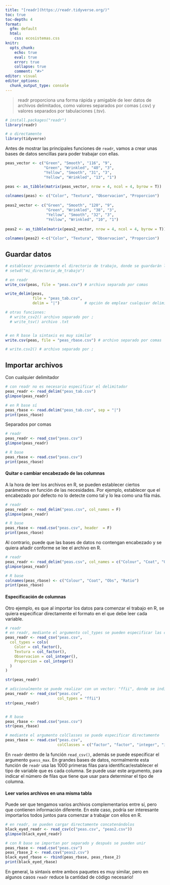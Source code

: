 ---
title: "[readr](https://readr.tidyverse.org/)"
toc: true
toc-depth: 4
format:
  gfm: default
  html:
    css: ecosistemas.css
knitr:
  opts_chunk: 
    echo: true
    eval: true
    error: true
    collapse: true
    comment: "#>" 
editor: visual
editor_options: 
  chunk_output_type: console
---

> readr proporciona una forma rápida y amigable de leer datos de archivos delimitados, como valores separados por comas (.csv) y valores separados por tabulaciones (.tsv).

```{r libreria}
# install.packages("readr")
library(readr)

# o directamente
library(tidyverse)
```

Antes de mostrar las principales funciones de `readr`, vamos a crear unas bases de datos sencillas para poder trabajar con ellas.

```{r message = FALSE, warning = FALSE}
peas_vector <- c("Green", "Smooth", "116", "9", 
                 "Green", "Wrinkled", "40", "3",  
                 "Yellow", "Smooth", "31", "3",  
                 "Yellow", "Wrinkled", "13", "1")

peas <- as_tibble(matrix(peas_vector, nrow = 4, ncol = 4, byrow = T))
   
colnames(peas) <- c("Color", "Textura", "Observacion", "Proporcion")
      
peas2_vector <- c("Green", "Smooth", "120", "9", 
                  "Green", "Wrinkled", "38", "3",  
                  "Yellow", "Smooth", "32", "3",  
                  "Yellow", "Wrinkled", "10", "1")
    
peas2 <- as_tibble(matrix(peas2_vector, nrow = 4, ncol = 4, byrow = T))
    
colnames(peas2) <-c("Color", "Textura", "Observacion", "Proporcion")
```

## Guardar datos

```{r guardar datos, message = FALSE, warning = FALSE}
# establecer previamente el directorio de trabajo, donde se guardarán los archivos
# setwd("mi_directorio_de_trabajo")

# en readr
write_csv(peas, file = "peas.csv") # archivo separado por comas

write_delim(peas,
            file = "peas_tab.csv",
            delim = "|")           # opción de emplear cualquier delimitador

# otras funciones:
  # write_csv2() archivo separado por ;
  # write_tsv() archivo .txt 


# en R base la sintaxis es muy similar
write.csv(peas, file = "peas_rbase.csv") # archivo separado por comas

# write.csv2() # archivo separado por ;
```

## Importar archivos

Con cualquier delimitador

```{r importar, message = FALSE, warning = FALSE}
# con readr no es necesario especificar el delimitador
peas_readr <- read_delim("peas_tab.csv")
glimpse(peas_readr)

# en R base sí
peas_rbase <- read.delim("peas_tab.csv", sep = "|")
print(peas_rbase)
```

Separados por comas

```{r leer archivos, message = FALSE, warning = FALSE}
# readr
peas_readr <- read_csv("peas.csv")
glimpse(peas_readr)

# R base
peas_rbase <- read.csv("peas.csv")
print(peas_rbase)
```

#### Quitar o cambiar encabezado de las columnas

A la hora de leer los archivos en R, se pueden establecer ciertos parámetros en función de las necesidades. Por ejemplo, establecer que el encabezado por defecto no lo detecte como tal y lo lea como una fila más.

```{r encabezado, message = FALSE}
# readr
peas_readr <- read_delim("peas.csv", col_names = F)
glimpse(peas_readr) 

# R base
peas_rbase <- read.csv("peas.csv", header  = F)
print(peas_rbase)
```

Al contrario, puede que las bases de datos no contengan encabezado y se quiera añadir conforme se lee el archivo en R.

```{r no encabezado, message = FALSE}
# readr
peas_readr <- read_delim("peas.csv", col_names = c("Colour", "Coat", "Obs", "Ratio"))
glimpse(peas_readr)

# R base
colnames(peas_rbase) <- c("Colour", "Coat", "Obs", "Ratio")
print(peas_rbase)
```

#### Especificación de columnas

Otro ejemplo, es que al importar los datos para comenzar el trabajo en R, se quiera especificar directamente el formato en el que debe leer cada variable.

```{r especificacion de columnas, message = FALSE}
# readr
# en readr, mediante el argumento col_types se pueden especificar las columnas directamente de forma independiente
peas_readr <- read_csv("peas.csv",
  col_types = cols(
    Color = col_factor(),
    Textura = col_factor(),
    Observacion = col_integer(),
    Proporcion = col_integer()
  )
)

str(peas_readr)

# adicionalmente se puede realizar con un vector: "ffii", donde se indica que las dos primeras columnas son factores y las dos siguientes son numÃ©ricas
peas_readr <- read_csv("peas.csv",
                       col_types = "ffii")
str(peas_readr)


# R base
peas_rbase <- read.csv("peas.csv")
str(peas_rbase)

# mediante el argumento colClasses se puede especificar directamente
peas_rbase <- read.csv("peas.csv", 
                       colClasses = c("factor", "factor", "integer", "integer"))

```

En `readr` dentro de la función `read_csv()`, además se puede especificar el argumento `guess_max`. En grandes bases de datos, normalmente esta función de `readr` usa las 1000 primeras filas para identificar/establecer el tipo de variable que es cada columna. Se puede usar este argumento, para indicar el número de filas que tiene que usar para determinar el tipo de columna.

#### Leer varios archivos en una misma tabla

Puede ser que tengamos varios archivos complementarios entre sí, pero que contienen información diferente. En este caso, podría ser interesante importarlos todos juntos para comenzar a trabajar con ellos en R.

```{r leer varios archivos en una tabla, message = FALSE, warning = FALSE}
# en readr, se pueden cargar directamente concatenándolos
black_eyed_readr <- read_csv(c("peas.csv", "peas2.csv"))
glimpse(black_eyed_readr)

# con R base se importan por separado y después se pueden unir
peas_rbase <- read.csv("peas.csv")
peas_rbase_2 <- read.csv("peas2.csv")
black_eyed_rbase <- rbind(peas_rbase, peas_rbase_2)
print(black_eyed_rbase)
```

En general, la sintaxis entre ambos paquetes es muy similar, pero en algunos casos `readr` reduce la cantidad de código necesario!
